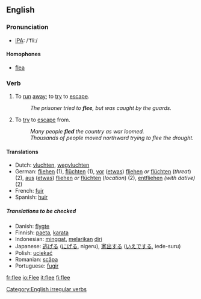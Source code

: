 ==English==
=== Pronunciation ===
*[[w:IPA|IPA]]: /'fliː/
====Homophones====
*[[flea]]

=== Verb ===
[[Category:English irregular verbs]]
{{en-verb2|'''to flee'''|'''[[flees]]'''|'''[[fled]]'''|'''[[fled]]'''|'''[[fleeing]]'''}}

#{{intransitive}} To [[run]] [[away]]; to [[try]] to [[escape]].
#:''The prisoner tried to '''flee''', but was caught by the guards.''
#{{transitive}} To [[try]] to [[escape]] from.
#:''Many people '''fled''' the country as war loomed.''
#:''Thousands of people moved northward trying to flee the drought.''

====Translations====
{{top}}
*Dutch: [[vluchten]], [[wegvluchten]]
*German: [[fliehen]] (1), [[flüchten]] (1), [[vor]] ([[etwas]]) [[fliehen]] ''or'' [[flüchten]] (''threat'') (2), [[aus]] ([[etwas]]) [[fliehen]] ''or'' [[flüchten]] (''location'') (2), [[entfliehen]] ''(with dative)'' (2)
*French: [[fuir]]
*Spanish: [[huir]]
{{mid}}
{{bottom}}

=====Translations to be checked=====
*Danish: [[flygte]]
*Finnish: [[paeta]], [[karata]]
*Indonesian: [[minggat]], [[lari|melarikan]] [[diri]]
*Japanese: [[逃げる]] ([[にげる]], nigeru), [[家出]]する ([[いえで]]する, iede-suru)
*Polish: [[uciekać]]
*Romanian: [[scăpa]]
*Portuguese: [[fugir]]
[[fr:flee]]
[[io:Flee]]
[[it:flee]]
[[fi:flee]]